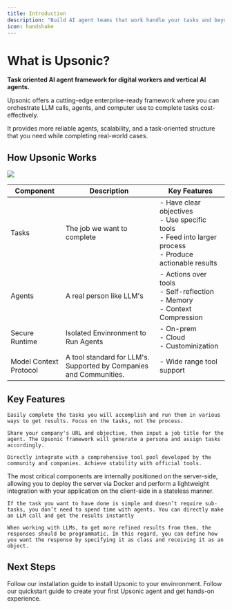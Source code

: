 ```yaml
---
title: Introduction
description: "Build AI agent teams that work handle your tasks and beyond."
icon: handshake
---
```


# What is Upsonic?

**Task oriented AI agent framework for digital workers and vertical AI agents.**

Upsonic offers a cutting-edge enterprise-ready framework where you can orchestrate LLM calls, agents, and computer use to complete tasks cost-effectively.

It provides more reliable agents, scalability, and a task-oriented structure that you need while completing real-world cases.

## How Upsonic Works

![](/images/how.png)

| Component              | Description                                                        | Key Features                                                                                                         |
| ---------------------- | ------------------------------------------------------------------ | -------------------------------------------------------------------------------------------------------------------- |
| Tasks                  | The job we want to complete                                        | - Have clear objectives <br />- Use specific tools<br />- Feed into larger process<br />- Produce actionable results |
| Agents                 | A real person like LLM's                                           | - Actions over tools <br />- Self-reflection <br />- Memory <br />- Context Compression                              |
| Secure Runtime         | Isolated Envinronment to Run Agents                                | - On-prem <br />- Cloud <br />- Custominization                                                                      |
| Model Context Protocol | A tool standard for LLM's. Supported by Companies and Communities. | - Wide range tool support                                                                                            |

## Key Features

<CardGroup cols="2">
  <Card title="Tasks" icon="bullseye">


    Easily complete the tasks you will accomplish and run them in various ways to get results. Focus on the tasks, not the process.


  </Card>

  <Card title="Automatic Characterization" icon="user-tie">


    Share your company's URL and objective, then input a job title for the agent. The Upsonic framework will generate a persona and assign tasks accordingly.
  </Card>

  <Card title="MCP Support" icon="plug">


    Directly integrate with a comprehensive tool pool developed by the community and companies. Achieve stability with official tools.


  </Card>

  <Card title="Scalable" icon="server">
    The most critical components are internally positioned on the server-side, allowing you to deploy the server via Docker and perform a lightweight integration with your application on the client-side in a stateless manner.
  </Card>

  <Card title="Direct LLM Call" icon="angles-right">


    If the task you want to have done is simple and doesn’t require sub-tasks, you don’t need to spend time with agents. You can directly make an LLM call and get the results instantly


  </Card>

  <Card title="Object as Response" icon="object-ungroup">


    When working with LLMs, to get more refined results from them, the responses should be programmatic. In this regard, you can define how you want the response by specifying it as class and receiving it as an object.
  </Card>
</CardGroup>

##

## Next Steps

<CardGroup cols={2}>
  <Card title="Installation Guide" icon="wrench" href="/installation">
    Follow our installation guide to install Upsonic to your envinronment.
  </Card>

  <Card title="Build Your First Agent" icon="rocket" href="/quickstart">
    Follow our quickstart guide to create your first Upsonic agent and get hands-on experience.
  </Card>
</CardGroup>